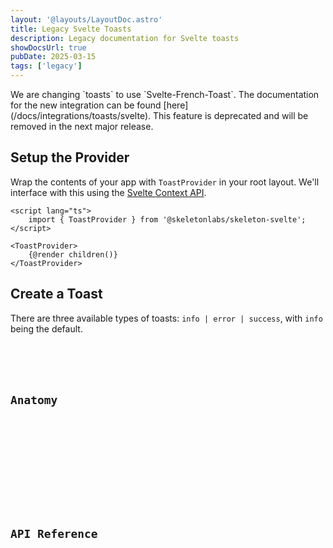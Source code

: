```yaml
---
layout: '@layouts/LayoutDoc.astro'
title: Legacy Svelte Toasts
description: Legacy documentation for Svelte toasts
showDocsUrl: true
pubDate: 2025-03-15
tags: ['legacy']
---
```





<div className="card preset-outlined-warning-500 p-8 space-y-8">
	<p>
		We are changing `toasts` to use `Svelte-French-Toast`.  
		The documentation for the new integration can be found [here](/docs/integrations/toasts/svelte).  
		This feature is deprecated and will be removed in the next major release.
	</p>
</div>


## Setup the Provider

Wrap the contents of your app with `ToastProvider` in your root layout. We'll interface with this using the [Svelte Context API](https://svelte.dev/docs/svelte/context).

```svelte title="+layout.svelte"
<script lang="ts">
	import { ToastProvider } from '@skeletonlabs/skeleton-svelte';
</script>

<ToastProvider>
	{@render children()}
</ToastProvider>
```

## Create a Toast

There are three available types of toasts: `info | error | success`, with `info` being the default.

<Preview client:load>
	<Fragment slot="preview">
		<ExampleProvider client:visible />
	</Fragment>
	<Fragment slot="code">
		<Code code={ExamplePageContentRaw} lang="svelte" title="+page.svelte" />
	</Fragment>
</Preview>

## Anatomy

<Anatomy label="ToastProvider" isComponent>
	<Anatomy label="toast">
		<Anatomy label="message">
			<Anatomy label="messageTitle" />
			<Anatomy label="messageDescription" />
		</Anatomy>
		<Anatomy label="buttonDismiss" element="button" />
	</Anatomy>
</Anatomy>

## API Reference

<ApiTable schema={schema} />
